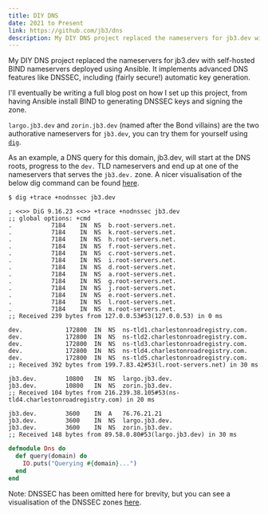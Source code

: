```yaml
---
title: DIY DNS
date: 2021 to Present
link: https://github.com/jb3/dns
description: My DIY DNS project replaced the nameservers for jb3.dev with self-hosted BIND nameservers deployed using Ansible. It implements advanced DNS features like DNSSEC, including (fairly secure!) automatic key generation.
---
```


My DIY DNS project replaced the nameservers for jb3.dev with self-hosted BIND nameservers deployed using Ansible. It implements advanced DNS features like DNSSEC, including (fairly secure!) automatic key generation.

I'll eventually be writing a full blog post on how I set up this project, from having Ansible install BIND to generating DNSSEC keys and signing the zone.

`largo.jb3.dev` and `zorin.jb3.dev` (named after the Bond villains) are the two authorative nameservers for `jb3.dev`, you can try them for yourself using [`dig`](https://linux.die.net/man/1/dig).

As an example, a DNS query for this domain, jb3.dev, will start at the DNS roots, progress to the `dev.` TLD nameservers and end up at one of the nameservers that serves the `jb3.dev.` zone. A nicer visualisation of the below dig command can be found [here](https://dns-lookup.jvns.ca/trace.html#jb3.dev).

```shell
$ dig +trace +nodnssec jb3.dev

; <<>> DiG 9.16.23 <<>> +trace +nodnssec jb3.dev
;; global options: +cmd
.			7184	IN	NS	b.root-servers.net.
.			7184	IN	NS	k.root-servers.net.
.			7184	IN	NS	h.root-servers.net.
.			7184	IN	NS	f.root-servers.net.
.			7184	IN	NS	c.root-servers.net.
.			7184	IN	NS	i.root-servers.net.
.			7184	IN	NS	d.root-servers.net.
.			7184	IN	NS	a.root-servers.net.
.			7184	IN	NS	g.root-servers.net.
.			7184	IN	NS	j.root-servers.net.
.			7184	IN	NS	e.root-servers.net.
.			7184	IN	NS	l.root-servers.net.
.			7184	IN	NS	m.root-servers.net.
;; Received 239 bytes from 127.0.0.53#53(127.0.0.53) in 0 ms

dev.			172800	IN	NS	ns-tld1.charlestonroadregistry.com.
dev.			172800	IN	NS	ns-tld2.charlestonroadregistry.com.
dev.			172800	IN	NS	ns-tld3.charlestonroadregistry.com.
dev.			172800	IN	NS	ns-tld4.charlestonroadregistry.com.
dev.			172800	IN	NS	ns-tld5.charlestonroadregistry.com.
;; Received 392 bytes from 199.7.83.42#53(l.root-servers.net) in 30 ms

jb3.dev.		10800	IN	NS	largo.jb3.dev.
jb3.dev.		10800	IN	NS	zorin.jb3.dev.
;; Received 104 bytes from 216.239.38.105#53(ns-tld4.charlestonroadregistry.com) in 20 ms

jb3.dev.		3600	IN	A	76.76.21.21
jb3.dev.		3600	IN	NS	largo.jb3.dev.
jb3.dev.		3600	IN	NS	zorin.jb3.dev.
;; Received 148 bytes from 89.58.0.80#53(largo.jb3.dev) in 30 ms
```

```elixir
defmodule Dns do
  def query(domain) do
    IO.puts("Querying #{domain}...")
  end
end
```

Note: DNSSEC has been omitted here for brevity, but you can see a visualisation of the DNSSEC zones [here](https://dnsviz.net/d/jb3.dev/dnssec/).
